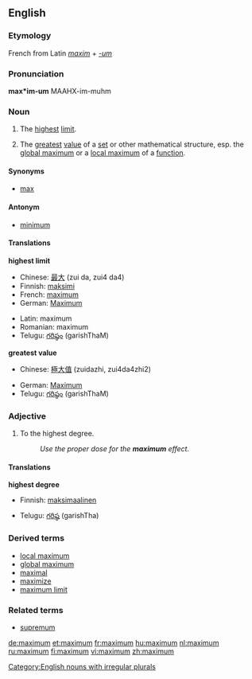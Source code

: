 ==English==

===Etymology===
French from Latin ''[[maxim]]'' + ''[[-um]]''

===Pronunciation===
'''max*im-um'''
{{rfap}}
MAAHX-im-muhm

===Noun===
{{en-noun|maxima|pl2=maximums}}

# The [[high|highest]] [[limit]].
# {{mathematics}} The [[great]]est [[value]] of a [[set]] or other mathematical structure, esp. the [[global maximum]] or a [[local maximum]] of a [[function]].

====Synonyms====
*[[max]]

====Antonym====
*[[minimum]]

====Translations====
'''highest limit'''
{{top}}
*Chinese: [[最]][[大]] (zui da, zui4 da4)
*Finnish: [[maksimi]]
*French: [[maximum'French|maximum]]
*German: [[Maximum]] {{n}}
{{mid}}
*Latin: maximum
*Romanian: maximum
*Telugu: [[గరిష్ఠం]] (garishThaM)
{{bottom}}

'''greatest value'''
{{top}}
*Chinese: [[極]][[大]][[值]] (zuidazhi, zui4da4zhi2)
{{mid}}
*German: [[Maximum]] {{n}}
*Telugu: [[గరిష్ఠం]] (garishThaM)
{{bottom}}

===Adjective===
{{en-adj|-}}

# To the highest degree.
#: ''Use the proper dose for the '''maximum''' effect.''

====Translations====
'''highest degree'''
{{top}}
*Finnish: [[maksimaalinen]]
{{mid}}
*Telugu: [[గరిష్ఠ]] (garishTha)
{{bottom}}

===Derived terms===
*[[local maximum]]
*[[global maximum]]
*[[maximal]]
*[[maximize]]
*[[maximum limit]]

===Related terms===
*[[supremum]]

[[Category:English nouns with irregular plurals]]

[[de:maximum]]
[[et:maximum]]
[[fr:maximum]]
[[hu:maximum]]
[[nl:maximum]]
[[ru:maximum]]
[[fi:maximum]]
[[vi:maximum]]
[[zh:maximum]]